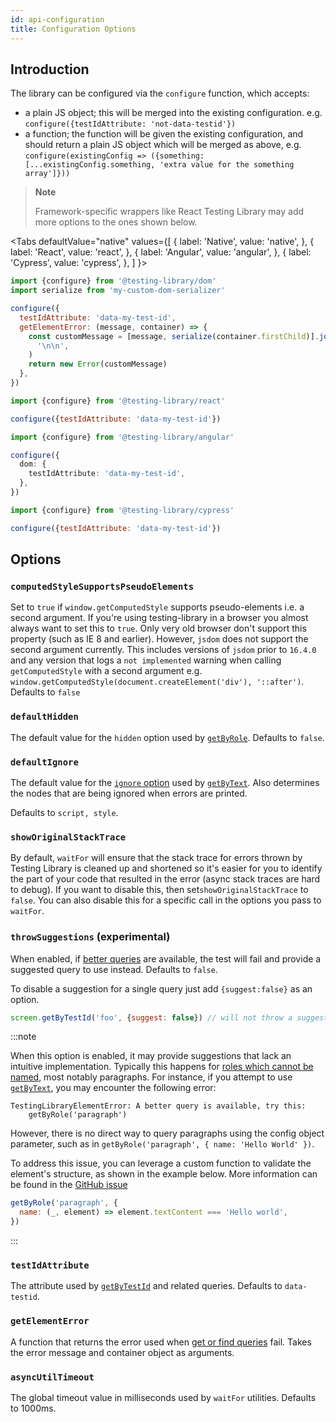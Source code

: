 ```yaml
---
id: api-configuration
title: Configuration Options
---
```



## Introduction

The library can be configured via the `configure` function, which accepts:

- a plain JS object; this will be merged into the existing configuration. e.g.
  `configure({testIdAttribute: 'not-data-testid'})`
- a function; the function will be given the existing configuration, and should
  return a plain JS object which will be merged as above, e.g.
  `configure(existingConfig => ({something: [...existingConfig.something, 'extra value for the something array']}))`

> **Note**
>
> Framework-specific wrappers like React Testing Library may add more options to
> the ones shown below.

<Tabs
  defaultValue="native"
  values={[
    { label: 'Native', value: 'native', },
    { label: 'React', value: 'react', },
    { label: 'Angular', value: 'angular', },
    { label: 'Cypress', value: 'cypress', },
  ]
}>
<TabItem value="native">

```js title="setup-tests.js"
import {configure} from '@testing-library/dom'
import serialize from 'my-custom-dom-serializer'

configure({
  testIdAttribute: 'data-my-test-id',
  getElementError: (message, container) => {
    const customMessage = [message, serialize(container.firstChild)].join(
      '\n\n',
    )
    return new Error(customMessage)
  },
})
```

  </TabItem>
  <TabItem value="react">

```js title="setup-tests.js"
import {configure} from '@testing-library/react'

configure({testIdAttribute: 'data-my-test-id'})
```

  </TabItem>
  <TabItem value="angular">

```ts title="setup-tests.ts"
import {configure} from '@testing-library/angular'

configure({
  dom: {
    testIdAttribute: 'data-my-test-id',
  },
})
```

  </TabItem>
  <TabItem value="cypress">

```js title="setup-tests.js"
import {configure} from '@testing-library/cypress'

configure({testIdAttribute: 'data-my-test-id'})
```

  </TabItem>
  </Tabs>

## Options

### `computedStyleSupportsPseudoElements`

Set to `true` if `window.getComputedStyle` supports pseudo-elements i.e. a
second argument. If you're using testing-library in a browser you almost always
want to set this to `true`. Only very old browser don't support this property
(such as IE 8 and earlier). However, `jsdom` does not support the second
argument currently. This includes versions of `jsdom` prior to `16.4.0` and any
version that logs a `not implemented` warning when calling `getComputedStyle`
with a second argument e.g.
`window.getComputedStyle(document.createElement('div'), '::after')`. Defaults to
`false`

### `defaultHidden`

The default value for the `hidden` option used by
[`getByRole`](queries/byrole.mdx). Defaults to `false`.

### `defaultIgnore`

The default value for the [`ignore` option](queries/bytext.mdx#ignore) used by
[`getByText`](queries/bytext.mdx). Also determines the nodes that are being
ignored when errors are printed.

Defaults to `script, style`.

### `showOriginalStackTrace`

By default, `waitFor` will ensure that the stack trace for errors thrown by
Testing Library is cleaned up and shortened so it's easier for you to identify
the part of your code that resulted in the error (async stack traces are hard to
debug). If you want to disable this, then set`showOriginalStackTrace` to
`false`. You can also disable this for a specific call in the options you pass
to `waitFor`.

### `throwSuggestions` (experimental)

When enabled, if [better queries](queries/about.mdx#priority) are available, the
test will fail and provide a suggested query to use instead. Defaults to
`false`.

To disable a suggestion for a single query just add `{suggest:false}` as an
option.

```js
screen.getByTestId('foo', {suggest: false}) // will not throw a suggestion
```

:::note

When this option is enabled, it may provide suggestions that lack an
intuitive implementation. Typically this happens for
[roles which cannot be named](https://w3c.github.io/aria/#namefromprohibited),
most notably paragraphs. For instance, if you attempt to use
[`getByText`](queries/bytext.mdx), you may encounter the following error:

```
TestingLibraryElementError: A better query is available, try this:
    getByRole('paragraph')
```

However, there is no direct way to query paragraphs using the config object parameter, such as in
`getByRole('paragraph', { name: 'Hello World' })`.

To address this issue, you can leverage a custom function to validate the
element's structure, as shown in the example below.
More information can be found in the [GitHub issue](https://github.com/testing-library/dom-testing-library/issues/1306)

```js
getByRole('paragraph', {
  name: (_, element) => element.textContent === 'Hello world',
})
```

:::

### `testIdAttribute`

The attribute used by [`getByTestId`](queries/bytestid.mdx) and related queries.
Defaults to `data-testid`.

### `getElementError`

A function that returns the error used when
[get or find queries](queries/about.mdx#types-of-queries) fail. Takes the error
message and container object as arguments.

### `asyncUtilTimeout`

The global timeout value in milliseconds used by `waitFor` utilities. Defaults
to 1000ms.
